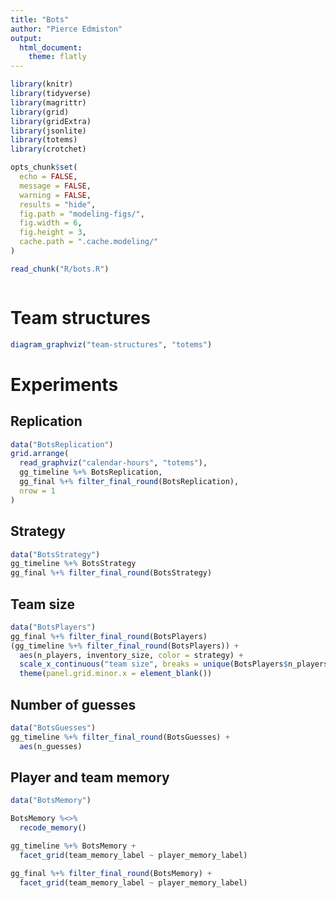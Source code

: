 ```yaml
---
title: "Bots"
author: "Pierce Edmiston"
output:
  html_document:
    theme: flatly
---
```


```r
library(knitr)
library(tidyverse)
library(magrittr)
library(grid)
library(gridExtra)
library(jsonlite)
library(totems)
library(crotchet)

opts_chunk$set(
  echo = FALSE,
  message = FALSE,
  warning = FALSE,
  results = "hide",
  fig.path = "modeling-figs/",
  fig.width = 6,
  fig.height = 3,
  cache.path = ".cache.modeling/"
)

read_chunk("R/bots.R")
```

```r
```

# Team structures

```r
diagram_graphviz("team-structures", "totems")
```

# Experiments

## Replication

```r
data("BotsReplication")
grid.arrange(
  read_graphviz("calendar-hours", "totems"),
  gg_timeline %+% BotsReplication,
  gg_final %+% filter_final_round(BotsReplication),
  nrow = 1
)
```

## Strategy

```r
data("BotsStrategy")
gg_timeline %+% BotsStrategy
gg_final %+% filter_final_round(BotsStrategy)
```

## Team size

```r
data("BotsPlayers")
gg_final %+% filter_final_round(BotsPlayers)
(gg_timeline %+% filter_final_round(BotsPlayers)) +
  aes(n_players, inventory_size, color = strategy) +
  scale_x_continuous("team size", breaks = unique(BotsPlayers$n_players)) +
  theme(panel.grid.minor.x = element_blank())
```

## Number of guesses

```r
data("BotsGuesses")
gg_timeline %+% filter_final_round(BotsGuesses) +
  aes(n_guesses)
```

## Player and team memory

```r
data("BotsMemory")

BotsMemory %<>%
  recode_memory()

gg_timeline %+% BotsMemory +
  facet_grid(team_memory_label ~ player_memory_label)

gg_final %+% filter_final_round(BotsMemory) +
  facet_grid(team_memory_label ~ player_memory_label)
```
